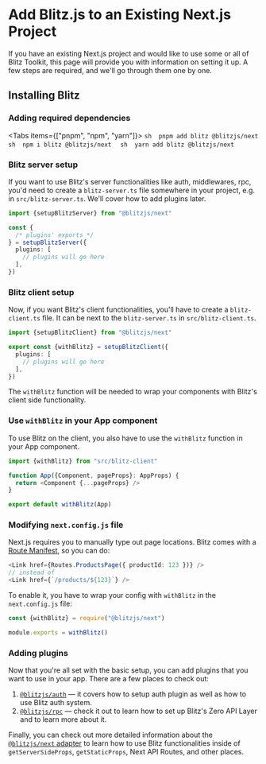 # Add Blitz.js to an Existing Next.js Project


If you have an existing Next.js project and would like to use some or all
of Blitz Toolkit, this page will provide you with information on setting
it up. A few steps are required, and we'll go through them one by one.

## Installing Blitz

<Steps>

### Adding required dependencies

<Tabs items={["pnpm", "npm", "yarn"]}>
  <Tab>
    ```sh 
        pnpm add blitz @blitzjs/next 
    ```
  </Tab>
  <Tab>
    ```sh 
        npm i blitz @blitzjs/next 
    ```
  </Tab>
  <Tab>
    ```sh 
        yarn add blitz @blitzjs/next 
    ```
  </Tab>
</Tabs>

### Blitz server setup

If you want to use Blitz's server functionalities like auth, middlewares,
rpc, you'd need to create a `blitz-server.ts` file somewhere in your
project, e.g. in `src/blitz-server.ts`. We'll cover how to add plugins
later.

```ts twoslash
import {setupBlitzServer} from "@blitzjs/next"

const {
  /* plugins' exports */
} = setupBlitzServer({
  plugins: [
    // plugins will go here
  ],
})
```


### Blitz client setup

Now, if you want Blitz's client functionalities, you'll have to create a
`blitz-client.ts` file. It can be next to the `blitz-server.ts` in
`src/blitz-client.ts`.

```ts twoslash
import {setupBlitzClient} from "@blitzjs/next"

export const {withBlitz} = setupBlitzClient({
  plugins: [
    // plugins will go here
  ],
})
```

The `withBlitz` function will be needed to wrap your components with
Blitz's client side functionality.

### Use `withBlitz` in your App component

To use Blitz on the client, you also have to use the `withBlitz` function
in your App component.

```ts twoslash
import {withBlitz} from "src/blitz-client"

function App({Component, pageProps}: AppProps) {
  return <Component {...pageProps} />
}

export default withBlitz(App)
```

### Modifying `next.config.js` file

Next.js requires you to manually type out page locations. Blitz comes with
a [Route Manifest](./route-manifest), so you can do:

```ts twoslashx
<Link href={Routes.ProductsPage({ productId: 123 })} />
// instead of
<Link href={`/products/${123}`} />
```

To enable it, you have to wrap your config with `withBlitz` in the
`next.config.js` file:

```js
const {withBlitz} = require("@blitzjs/next")

module.exports = withBlitz()
```

### Adding plugins

Now that you're all set with the basic setup, you can add plugins that you
want to use in your app. There are a few places to check out:

1. [`@blitzjs/auth`](./auth-setup) — it covers how to setup auth plugin as
   well as how to use Blitz auth system.
2. [`@blitzjs/rpc`](./rpc-setup) — check it out to learn how to set up
   Blitz's Zero API Layer and to learn more about it.

</Steps>


Finally, you can check out more detailed information about the
[`@blitzjs/next` adapter](./blitzjs-next) to learn how to use Blitz
functionalities inside of `getServerSideProps`, `getStaticProps`, Next API
Routes, and other places.
